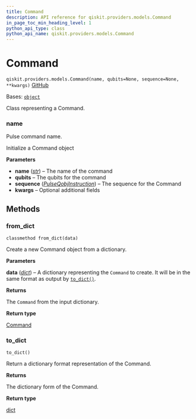 ```yaml
---
title: Command
description: API reference for qiskit.providers.models.Command
in_page_toc_min_heading_level: 1
python_api_type: class
python_api_name: qiskit.providers.models.Command
---
```


# Command

<span id="qiskit.providers.models.Command" />

`qiskit.providers.models.Command(name, qubits=None, sequence=None, **kwargs)` [GitHub](https://github.com/qiskit/qiskit/tree/main/qiskit/providers/models/pulsedefaults.py "view source code")

Bases: [`object`](https://docs.python.org/3/library/functions.html#object "(in Python v3.12)")

Class representing a Command.

<span id="qiskit.providers.models.Command.name" />

### name

Pulse command name.

Initialize a Command object

**Parameters**

*   **name** ([*str*](https://docs.python.org/3/library/stdtypes.html#str "(in Python v3.12)")) – The name of the command
*   **qubits** – The qubits for the command
*   **sequence** ([*PulseQobjInstruction*](qiskit.qobj.PulseQobjInstruction "qiskit.qobj.PulseQobjInstruction")) – The sequence for the Command
*   **kwargs** – Optional additional fields

## Methods

### from\_dict

<span id="qiskit.providers.models.Command.from_dict" />

`classmethod from_dict(data)`

Create a new Command object from a dictionary.

**Parameters**

**data** ([*dict*](https://docs.python.org/3/library/stdtypes.html#dict "(in Python v3.12)")) – A dictionary representing the `Command` to create. It will be in the same format as output by [`to_dict()`](#qiskit.providers.models.Command.to_dict "qiskit.providers.models.Command.to_dict").

**Returns**

The `Command` from the input dictionary.

**Return type**

[Command](#qiskit.providers.models.Command "qiskit.providers.models.Command")

### to\_dict

<span id="qiskit.providers.models.Command.to_dict" />

`to_dict()`

Return a dictionary format representation of the Command.

**Returns**

The dictionary form of the Command.

**Return type**

[dict](https://docs.python.org/3/library/stdtypes.html#dict "(in Python v3.12)")

